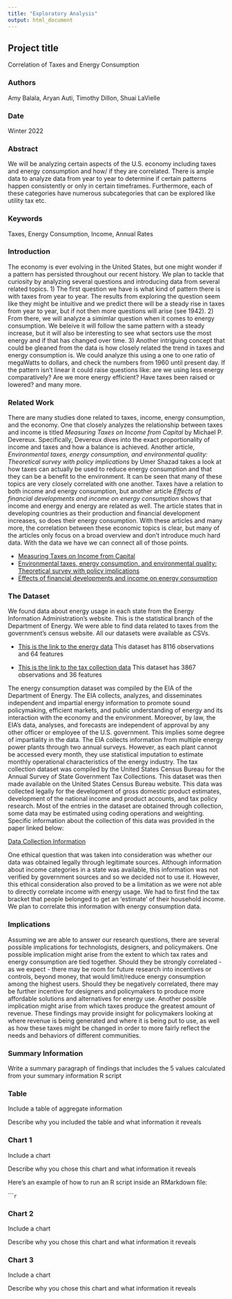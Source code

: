 ```yaml
---
title: "Exploratory Analysis"
output: html_document
---
```


## Project title

Correlation of Taxes and Energy Consumption

### Authors

Amy Balala, Aryan Auti, Timothy Dillon, Shuai LaVielle

### Date

Winter 2022

### Abstract

We will be analyzing certain aspects of the U.S. economy including taxes and energy consumption and how/ if they are correlated. There is ample data to analyze data from year to year to determine if certain patterns happen consistently or only in certain timeframes. Furthermore, each of these categories have numerous subcategories that can be explored like utility tax etc.

### Keywords

Taxes, Energy Consumption, Income, Annual Rates

### Introduction  

The economy is ever evolving in the United States, but one might wonder if a pattern has persisted throughout our recent history. We plan to tackle that curiosity by analyzing several questions and introducing data from several related topics. 1) The first question we have is what kind of pattern there is with taxes from year to year. The results from exploring the question seem like they might be intuitive and we predict there will be a steady rise in taxes from year to year, but if not then more questions will arise (see 1942). 2) From there, we will analyze a simimlar question when it comes to energy consumption. We beleive it will follow the same pattern with a steady increase, but it will also be interesting to see what sectors use the most energy and if that has changed over time. 3) Another intriguing concept that could be gleaned from the data is how closely related the trend in taxes and energy consumption is. We could analyze this using a one to one ratio of megaWatts to dollars, and check the numbers from 1960 until present day. If the pattern isn't linear it could raise questions like: are we using less energy comparatively? Are we more energy efficient? Have taxes been raised or lowered? and many more.

### Related Work  

There are many studies done related to taxes, income, energy consumption, and the economy. One that closely analyzes the relationship between taxes and income is titled *Measuring Taxes on Income from Capital* by Michael P. Devereux. Specifically, Devereux dives into the exact proportionality of income and taxes and how a balance is achieved. Another article, *Environmental taxes, energy consumption, and environmental quality: Theoretical survey with policy implications* by Umer Shazad takes a look at how taxes can actually be used to reduce energy consumption and that they can be a benefit to the environment. It can be seen that many of these topics are very closely correlated with one another. Taxes have a relation to both income and energy consumption, but another article *Effects of financial developments and income on energy consumption* shows that income and energy and energy are related as well. The article states that in developing countries as their production and financial development increases, so does their energy consumption. With these articles and many more, the correlation between these economic topics is clear, but many of the articles only focus on a broad overview and don’t introduce much hard data. With the data we have we can connect all of those points.


* [Measuring Taxes on Income from Capital](https://books.google.com/books?hl=en&lr=&id=G4ZBDba7iEcC&oi=fnd&pg=PA35&dq=taxes+and+income&ots=fnv3CXCGIy&sig=5oYmm32P7CqGE2iKKQ4Y4BoHRVk#v=onepage&q=taxes%20and%20income&f=false)
* [Environmental taxes, energy consumption, and environmental quality: Theoretical survey with policy implications](https://link.springer.com/article/10.1007/s11356-020-08349-4)
* [Effects of financial developments and income on energy consumption](https://www.sciencedirect.com/science/article/pii/S1059056014001130)


### The Dataset

We found data about energy usage in each state from the Energy Information Administration’s website. This is the statistical branch of the Department of Energy. We were able to find data related to taxes from the government’s census website. All our datasets were available as CSVs.

* [This is the link to the energy data](https://www.eia.gov/state/seds/sep_use/total/csv/use_all_phy.csv)
This dataset has 8116 observations and 64 features

* [This is the link to the tax collection data](https://www2.census.gov/programs-surveys/stc/datasets/historical/STC_Historical_2021.zip)
This dataset has 3867 observations and 36 features

The energy consumption dataset was compiled by the EIA of the Department of Energy. The EIA collects, analyzes, and disseminates independent and impartial energy information to promote sound policymaking, efficient markets, and public understanding of energy and its interaction with the economy and the environment. Moreover, by law, the EIA’s data, analyses, and forecasts are independent of approval by any other officer or employee of the U.S. government. This implies some degree of impartiality in the data. The EIA collects information from multiple energy power plants through two annual surveys. However, as each plant cannot be accessed every month, they use statistical imputation to estimate monthly operational characteristics of the energy industry.
The tax collection dataset was compiled by the United States Census Bureau for the Annual Survey of State Government Tax Collections. This dataset was then made available on the United States Census Bureau website. This data was collected legally for the development of gross domestic product estimates, development of the national income and product accounts, and tax policy research. Most of the entries in the dataset are obtained through collection, some data may be estimated using coding operations and weighting. Specific information about the collection of this data was provided in the paper linked below:

[Data Collection Information](https://www2.census.gov/programs-surveys/stc/technical-documentation/methodology/2021stcmethodology.pdf)

One ethical question that was taken into consideration was whether our data was obtained legally through legitimate sources. Although information about income categories in a state was available, this information was not verified by government sources and so we decided not to use it. However, this ethical consideration also proved to be a limitation as we were not able to directly correlate income with energy usage. We had to first find the tax bracket that people belonged to get an ‘estimate’ of their household income. We plan to correlate this information with energy consumption data.

### Implications

Assuming we are able to answer our research questions, there are several possible implications for technologists, designers, and policymakers. One possible implication might arise from the extent to which tax rates and energy consumption are tied together. Should they be strongly correlated - as we expect - there may be room for future research into incentives or controls, beyond money, that would limit/reduce energy consumption among the highest users. Should they be negatively correlated, there may be further incentive for designers and policymakers to produce more affordable solutions and alternatives for energy use. Another possible implication might arise from which taxes produce the greatest amount of revenue. These findings may provide insight for policymakers looking at where revenue is being generated and where it is being put to use, as well as how these taxes might be changed in order to more fairly reflect the needs and behaviors of different communities.

### Summary Information

Write a summary paragraph of findings that includes the 5 values calculated from your summary information R script

### Table

Include a table of aggregate information

Describe why you included the table and what information it reveals

### Chart 1

Include a chart

Describe why you chose this chart and what information it reveals

Here's an example of how to run an R script inside an RMarkdown file:

``````r
```

### Chart 2

Include a chart

Describe why you chose this chart and what information it reveals

### Chart 3

Include a chart

Describe why you chose this chart and what information it reveals
